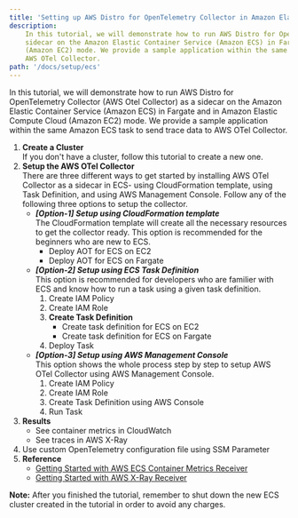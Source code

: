 ```yaml
---
title: 'Setting up AWS Distro for OpenTelemetry Collector in Amazon Elastic Container Service'
description:
    In this tutorial, we will demonstrate how to run AWS Distro for OpenTelemetry Collector (AWS Otel Collector) as a
    sidecar on the Amazon Elastic Container Service (Amazon ECS) in Fargate and in Amazon Elastic Compute Cloud
    (Amazon EC2) mode. We provide a sample application within the same Amazon ECS task to send monitoring data to
    AWS OTel Collector.
path: '/docs/setup/ecs'
---
```



In this tutorial, we will demonstrate how to run AWS Distro for OpenTelemetry Collector (AWS Otel Collector) as a
sidecar on the Amazon Elastic Container Service (Amazon ECS) in Fargate and in Amazon Elastic Compute Cloud
(Amazon EC2) mode. We provide a sample application within the same Amazon ECS task to send trace data to AWS
OTel Collector.

<SectionSeparator />

1. **Create a Cluster**<br/>
    If you don't have a cluster, follow this <Link to="/docs/setup/ecs/create-cluster">tutorial</Link> to create a new one.
1. **Setup the AWS OTel Collector**<br/>
    There are three different ways to get started by installing AWS OTel Collector as a sidecar in ECS- using CloudFormation template, using Task 
    Definition, and using AWS Management Console. Follow any of the following three options to setup the collector.
    * ***[Option-1] Setup using CloudFormation template***<br/>
        The CloudFormation template will create all the necessary resources to get the collector ready. This option is recommended for the beginners 
        who are new to ECS.
        - <Link to="/docs/setup/ecs/create-cluster">Deploy AOT for ECS on EC2</Link>
        - <Link to="/docs/setup/ecs/create-cluster">Deploy AOT for ECS on Fargate</Link> 
    * ***[Option-2] Setup using ECS Task Definition***<br/>
        This option is recommended for developers who are familier with ECS and know how to run a task using a given task definition.
        1. <Link to="/docs/setup/ecs/create-iam-policy">Create IAM Policy</Link> 
        1. <Link to="/docs/setup/ecs/create-iam-role">Create IAM Role</Link> 
        1. **Create Task Definition**
            * <Link to="/docs/setup/ecs/create-cluster">Create task definition for ECS on EC2</Link>  
            * <Link to="/docs/setup/ecs/create-cluster">Create task definition for ECS on Fargate</Link>  
        1. <Link to="/docs/setup/ecs/create-cluster">Deploy Task</Link>  
    * ***[Option-3] Setup using AWS Management Console***<br/>
        This option shows the whole process step by step to setup AWS OTel Collector using AWS Management Console. 
        1. <Link to="/docs/setup/ecs/create-iam-policy">Create IAM Policy</Link> 
        1. <Link to="/docs/setup/ecs/create-iam-role">Create IAM Role</Link> 
        1. <Link to="/docs/setup/ecs/create-cluster">Create Task Definition using AWS Console</Link> 
        1. <Link to="/docs/setup/ecs/create-cluster">Run Task</Link>  
1. **Results**<br/>
    * <Link to="/docs/setup/ecs/results-metrics">See container metrics in CloudWatch</Link> 
    * <Link to="/docs/setup/ecs/results-traces">See traces in AWS X-Ray</Link> 
1. <Link to="/docs/setup/ecs/create-cluster">Use custom OpenTelemetry configuration file using SSM Parameter</Link> 
1. **Reference**<br/>
    * [Getting Started with AWS ECS Container Metrics Receiver](https://aws-otel.github.io/docs/components/ecs-metrics-receiver)
    * [Getting Started with AWS X-Ray Receiver](https://aws-otel.github.io/docs/components/x-ray-receiver)

**Note:**
After you finished the tutorial, remember to shut down the new ECS cluster created in the tutorial in order to avoid any charges.


